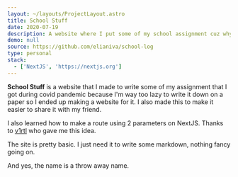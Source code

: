 ```yaml
---
layout: ~/layouts/ProjectLayout.astro
title: School Stuff
date: 2020-07-19
description: A website where I put some of my school assignment cuz why not.
demo: null
source: https://github.com/elianiva/school-log
type: personal
stack:
  - ['NextJS', 'https://nextjs.org']
---
```


**School Stuff** is a website that I made to write some of my assignment that I got during covid pandemic because I'm way too lazy to write it down on a paper so I ended up making a website for it. I also made this to make it easier to share it with my friend.

I also learned how to make a route using 2 parameters on NextJS. Thanks to [v1rtl](http://github.com/talentlessguy/) who gave me this idea.

The site is pretty basic. I just need it to write some markdown, nothing fancy going on.

And yes, the name is a throw away name.
